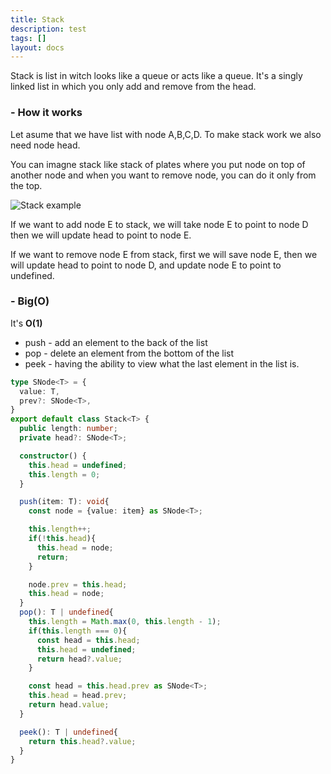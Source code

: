```yaml
---
title: Stack
description: test
tags: []
layout: docs
---
```


Stack is list in witch looks like a queue or acts like a queue.
It's a singly linked list in which you only add and remove from the head.

<h3 className="text-lg font-semibold">- How it works</h3>

Let asume that we have list with node A,B,C,D. To make stack work we also need node head. 

You can imagne stack like stack of plates where you put node on top of another node and when you want to remove node, you can do it only from the top.

<img src="/static/images/algorithms/stack-base.png" alt="Stack example" className="my-6" />

If we want to add node E to stack, we will take node E to point to node D then we will update head to point to node E.

If we want to remove node E from stack, first we will save node E, then we will update head to point to node D, and update node E to point to undefined.

<h3 className="text-lg font-semibold mt-7">- Big(O)</h3>

It's **O(1)**

- push - add an element to the back of the list
- pop - delete an element from the bottom of the list
- peek - having the ability to view what the last element in the list is.

```ts
type SNode<T> = {
  value: T,
  prev?: SNode<T>,
}
export default class Stack<T> {
  public length: number;
  private head?: SNode<T>;

  constructor() {
    this.head = undefined;
    this.length = 0;
  }

  push(item: T): void{
    const node = {value: item} as SNode<T>;

    this.length++;
    if(!this.head){
      this.head = node;
      return;
    }

    node.prev = this.head;
    this.head = node;
  }
  pop(): T | undefined{
    this.length = Math.max(0, this.length - 1);
    if(this.length === 0){
      const head = this.head;
      this.head = undefined;
      return head?.value;
    }

    const head = this.head.prev as SNode<T>;
    this.head = head.prev;
    return head.value;
  }

  peek(): T | undefined{
    return this.head?.value;
  }
}
```